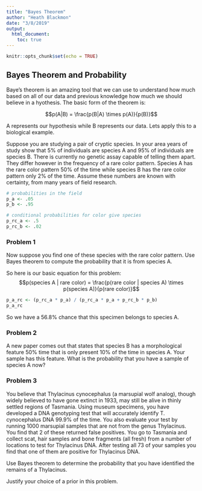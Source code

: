 ```yaml
---
title: "Bayes Theorem"
author: "Heath Blackmon"
date: "3/8/2019"
output: 
  html_document:
    toc: true
---
```


```r
knitr::opts_chunk$set(echo = TRUE)
```

## Bayes Theorem and Probability

Baye's theorem is an amazing tool that we can use to understand how much based on all of our data and previous knowledge how much we should believe in a hyothesis. The basic form of the theorem is:

$$p(A|B) = \frac{p(B|A) \times p(A)}{p(B)}$$

A represents our hypothesis while B represents our data. Lets apply this to a biological example.


Suppose you are studying a pair of cryptic species. In your area years of study show that 5% of individuals are species A and 95% of individuals are species B. There is currently no genetic assay capable of telling them apart. They differ however in the frequency of a rare color pattern. Species A has the rare color pattern 50% of the time while species B has the rare color pattern only 2% of the time.  Assume these numbers are known with certainty, from many years of field research. 

```r
# probabilities in the field
p_a <- .05
p_b <- .95

# conditional probabilities for color give species
p_rc_a <- .5
p_rc_b <- .02
```

### Problem 1
Now suppose you find one of these species with the rare color pattern. Use Bayes theorem to compute the probability that it is from species A.

So here is our basic equation for this problem:
$$p(species A | rare color) = \frac{p(rare color | species A) \times p(species A)}{p(rare color)}$$

```r
p_a_rc <- (p_rc_a * p_a) / (p_rc_a * p_a + p_rc_b * p_b)
p_a_rc
```

So we have a 56.8% chance that this specimen belongs to species A.

### Problem 2

A new paper comes out that states that species B has a morphological feature 50% time that is only present 10% of the time in species A.  Your sample has this feature.  What is the probability that you have a sample of species A now? 

### Problem 3

You believe that Thylacinus cynocephalus (a marsupial wolf analog), though widely believed to have gone extinct in 1933, may still be alive in thinly settled regions of Tasmania.  Using museum specimens, you have developed a DNA genotyping test that will accurately identify T. cynocephalus DNA 99.9% of the time.  You also evaluate your test by running 1000 marsupial samples that are not from the genus Thylacinus.  You find that 2 of these returned false positives. You go to Tasmania and collect scat, hair samples and bone fragments (all fresh) from a number of locations to test for Thylacinus DNA.  After testing all 73 of your samples you find that one of them are positive for Thylacinus DNA.  

Use Bayes theorem to determine the probability that you have identified the remains of a Thylacinus.

Justify your choice of a prior in this problem. 
